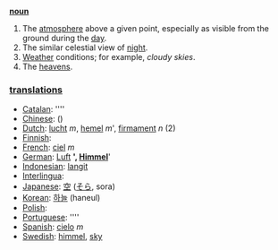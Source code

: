 '''[[noun]]'''

# The [[atmosphere]] above a given point, especially as visible from the ground during the [[day]].
# The similar celestial view of [[night]].
# [[Weather]] conditions; for example, ''cloudy skies''.
# The [[heavens]].

=== [[translation]]s ===

*[[Catalan]]: [[]] ''''
*[[Chinese]]: [[]] ()
*[[Dutch]]: [[lucht]] ''m'', [[hemel]] ''m''', [[firmament]] ''n'' (2)
*[[Finnish]]: [[]]
*[[French]]: [[ciel]] ''m''
*[[German]]: [[Luft]] '''', [[Himmel]] ''''
*[[Indonesian]]: [[langit]]
*[[Interlingua]]: [[]]
*[[Japanese]]: [[空]] ([[そら]], sora)
*[[Korean]]: [[하늘]] (haneul)
*[[Polish]]: [[]]
*[[Portuguese]]: [[]] ''''
*[[Spanish]]: [[cielo]] ''m''
*[[Swedish]]: [[himmel]], [[sky]]